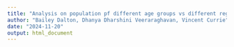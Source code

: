 ```yaml
---
title: "Analysis on population pf different age groups vs different regions"
author: "Bailey Dalton, Dhanya Dharshini Veeraraghavan, Vincent Currie"
date: "2024-11-20"
output: html_document
---
```


